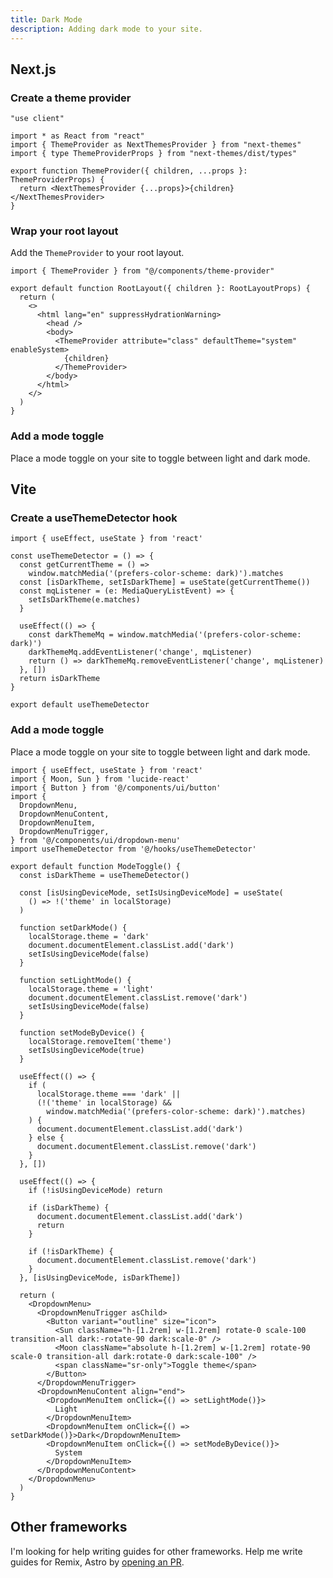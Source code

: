 ```yaml
---
title: Dark Mode
description: Adding dark mode to your site.
---
```


## Next.js

<Steps>

### Create a theme provider

```tsx title="components/theme-provider.tsx"
"use client"

import * as React from "react"
import { ThemeProvider as NextThemesProvider } from "next-themes"
import { type ThemeProviderProps } from "next-themes/dist/types"

export function ThemeProvider({ children, ...props }: ThemeProviderProps) {
  return <NextThemesProvider {...props}>{children}</NextThemesProvider>
}
```

### Wrap your root layout

Add the `ThemeProvider` to your root layout.

```tsx {1,9-11} title="app/layout.tsx"
import { ThemeProvider } from "@/components/theme-provider"

export default function RootLayout({ children }: RootLayoutProps) {
  return (
    <>
      <html lang="en" suppressHydrationWarning>
        <head />
        <body>
          <ThemeProvider attribute="class" defaultTheme="system" enableSystem>
            {children}
          </ThemeProvider>
        </body>
      </html>
    </>
  )
}
```

### Add a mode toggle

Place a mode toggle on your site to toggle between light and dark mode.

<ComponentPreview name="mode-toggle" className="[&_.preview]:items-start" />

</Steps>

## Vite

<Steps>

### Create a useThemeDetector hook

```tsx title="hooks/useThemeDetector.tsx"
import { useEffect, useState } from 'react'

const useThemeDetector = () => {
  const getCurrentTheme = () =>
    window.matchMedia('(prefers-color-scheme: dark)').matches
  const [isDarkTheme, setIsDarkTheme] = useState(getCurrentTheme())
  const mqListener = (e: MediaQueryListEvent) => {
    setIsDarkTheme(e.matches)
  }

  useEffect(() => {
    const darkThemeMq = window.matchMedia('(prefers-color-scheme: dark)')
    darkThemeMq.addEventListener('change', mqListener)
    return () => darkThemeMq.removeEventListener('change', mqListener)
  }, [])
  return isDarkTheme
}

export default useThemeDetector
```
### Add a mode toggle

Place a mode toggle on your site to toggle between light and dark mode.

```tsx title="components/ModeToggle.tsx"
import { useEffect, useState } from 'react'
import { Moon, Sun } from 'lucide-react'
import { Button } from '@/components/ui/button'
import {
  DropdownMenu,
  DropdownMenuContent,
  DropdownMenuItem,
  DropdownMenuTrigger,
} from '@/components/ui/dropdown-menu'
import useThemeDetector from '@/hooks/useThemeDetector'

export default function ModeToggle() {
  const isDarkTheme = useThemeDetector()

  const [isUsingDeviceMode, setIsUsingDeviceMode] = useState(
    () => !('theme' in localStorage)
  )

  function setDarkMode() {
    localStorage.theme = 'dark'
    document.documentElement.classList.add('dark')
    setIsUsingDeviceMode(false)
  }

  function setLightMode() {
    localStorage.theme = 'light'
    document.documentElement.classList.remove('dark')
    setIsUsingDeviceMode(false)
  }

  function setModeByDevice() {
    localStorage.removeItem('theme')
    setIsUsingDeviceMode(true)
  }

  useEffect(() => {
    if (
      localStorage.theme === 'dark' ||
      (!('theme' in localStorage) &&
        window.matchMedia('(prefers-color-scheme: dark)').matches)
    ) {
      document.documentElement.classList.add('dark')
    } else {
      document.documentElement.classList.remove('dark')
    }
  }, [])

  useEffect(() => {
    if (!isUsingDeviceMode) return

    if (isDarkTheme) {
      document.documentElement.classList.add('dark')
      return
    }

    if (!isDarkTheme) {
      document.documentElement.classList.remove('dark')
    }
  }, [isUsingDeviceMode, isDarkTheme])

  return (
    <DropdownMenu>
      <DropdownMenuTrigger asChild>
        <Button variant="outline" size="icon">
          <Sun className="h-[1.2rem] w-[1.2rem] rotate-0 scale-100 transition-all dark:-rotate-90 dark:scale-0" />
          <Moon className="absolute h-[1.2rem] w-[1.2rem] rotate-90 scale-0 transition-all dark:rotate-0 dark:scale-100" />
          <span className="sr-only">Toggle theme</span>
        </Button>
      </DropdownMenuTrigger>
      <DropdownMenuContent align="end">
        <DropdownMenuItem onClick={() => setLightMode()}>
          Light
        </DropdownMenuItem>
        <DropdownMenuItem onClick={() => setDarkMode()}>Dark</DropdownMenuItem>
        <DropdownMenuItem onClick={() => setModeByDevice()}>
          System
        </DropdownMenuItem>
      </DropdownMenuContent>
    </DropdownMenu>
  )
}
```
</Steps>

## Other frameworks

I'm looking for help writing guides for other frameworks. Help me write guides for Remix, Astro by [opening an PR](https://github.com/shadcn/ui).

